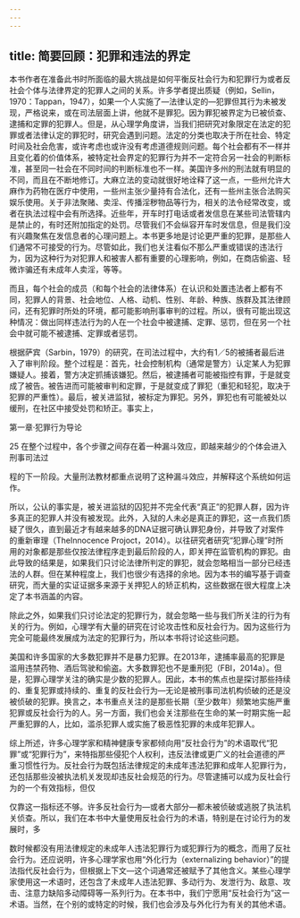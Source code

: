 ```yaml
---
---
---
```

title: 简要回顾：犯罪和违法的界定
---



本书作者在准备此书时所面临的最大挑战是如何平衡反社会行为和犯罪行为或者反社会个体与法律界定的犯罪人之间的关系。许多学者提出质疑（例如，Sellin，1970：Tappan，1947），如果一个人实施了—法律认定的—犯罪但其行为未被发现，严格说来，或在司法层面上讲，他就不是罪犯。因为罪犯被界定为已被侦查、逮捕和定罪的犯罪人。但是，从心理学角度讲，当我们把研究对象限定在法定的犯罪或者法律认定的罪犯时，研究会遇到问题。法定的分类也取决于所在社会、特定时间及社会危害，或许考虑也或许没有考虑道德规则问题。每个社会都有不一样并且变化着的价值体系，被特定社会界定的犯罪行为并不一定符合另一社会的判断标准，甚至同一社会在不同时间的判断标准也不一样。美国许多州的刑法就有明显的不同，而且在不断地修订。大麻立法的变动就很好地诠释了这一点，一些州允许大麻作为药物在医疗中使用，一些州主张少量持有合法化，还有一些州主张合法购买娱乐使用。关于非法聚赌、卖淫、传播淫秽物品等行为，相关的法令经常改变，或者在执法过程中会有所选择。近些年，开车时打电话或者发信息在某些司法管辖内是禁止的，有时还附加指定的处罚。尽管我们不会纵容开车时发信息，但是我们没有兴趣聚焦在发信息者的心理问题上。本书更多地是讨论更严重的犯罪，是那些人们通常不可接受的行为。尽管如此，我们也关注看似不那么严重或错误的违法行为，因为这种行为对犯罪人和被害人都有重要的心理影响，例如，在商店偷盗、轻微诈骗还有未成年人卖淫，等等。

而且，每个社会的成员（和每个社会的法律体系）在认识和处置违法者上都有不同，犯罪人的背景、社会地位、人格、动机、性别、年龄、种族、族群及其法律顾问，还有犯罪时所处的环境，都可能影响刑事审判的过程。所以，很有可能出现这种情况：做出同样违法行为的人在一个社会中被逮捕、定罪、惩罚，但在另一个社会中就可能不被逮捕、定罪或者惩罚。

根据萨宾（Sarbin，1979）的研究，在司法过程中，大约有1／5的被捕者最后进入了审判阶段。整个过程是：首先，社会控制机构（通常是警方）认定某人为犯罪嫌疑人。接着，警方决定抓捕该嫌犯。然后，被逮捕者可能被指控有罪，于是就变成了被告。被告进而可能被审判和定罪，于是就变成了罪犯（重犯和轻犯，取决于犯罪的严重性）。最后，被关进监狱，被标定为罪犯。另外，罪犯也有可能被处以缓刑，在社区中接受处罚和矫正。事实上，

第一章·犯罪行为导论

25 在整个过程中，各个步骤之间存在着一种漏斗效应，即越来越少的个体会进入刑事司法过

程的下一阶段。大量刑法教材都重点说明了这种漏斗效应，并解释这个系统如何运作。

所以，公认的事实是，被关进监狱的囚犯并不完全代表“真正”的犯罪人群，因为许多真正的犯罪人并没有被发现。此外，入狱的人未必是真正的罪犯，这一点我们质疑了很久，直到最近才有越来越多的DNA证据可确认罪犯身份，并导致了对案件的重新审理（TheInnocence Projoct，2014）。以往研究者研究“犯罪心理”时所用的对象都是那些仅按法律程序走到最后阶段的人，即关押在监管机构的罪犯。由此导致的结果是，如果我们只讨论法律所判定的罪犯，就会忽略相当一部分已经违法的人群。但在某种程度上，我们也很少有选择的余地。因为本书的编写基于调查研究，而大量的实证证据多来源于关押犯人的矫正机构，这些数据在很大程度上决定了本书涵盖的内容。

除此之外，如果我们只讨论法定的犯罪行为，就会忽略一些与我们所关注的行为有关的行为。例如，心理学有大量的研究在讨论攻击性和反社会行为。因为这些行为完全可能最终发展成为法定的犯罪行为，所以本书将讨论这些问题。

美国和许多国家的大多数犯罪并不是暴力犯罪。在2013年，逮捕率最高的犯罪是滥用违禁药物、酒后驾驶和偷盗。大多数罪犯也不是重刑犯（FBI，2014a）。但是，犯罪心理学关注的确实是少数的犯罪人。因此，本书的焦点也是探讨那些持续的、重复犯罪或持续的、重复的反社会行为—无论是被刑事司法机构侦破的还是没被侦破的犯罪。换言之，本书重点关注的是那些长期（至少数年）频繁地实施严重犯罪或反社会行为的人。另一方面，我们也会关注那些在生命的某一时期实施一起严重犯罪的人，比如，滥杀犯罪人或实施了极恶性犯罪的未成年犯罪人。

综上所述，许多心理学家和精神健康专家都倾向用“反社会行为”的术语取代“犯罪”或“犯罪行为”，来特指那些侵犯个人权利，违反法律或更广义的社会道德的严重习惯性行为。反社会行为既包括法律规定的未成年违法犯罪和成年人犯罪行为，还包括那些没被执法机关发现却违反社会规范的行为。尽管逮捕可以成为反社会行为的一个有效指标，但仅

仅靠这一指标还不够。许多反社会行为—或者大部分—都未被侦破或逃脱了执法机关侦查。所以，我们在本书中大量使用反社会行为的术语，特别是在讨论行为的发展时，多

数时候都没有用法律规定的未成年人违法犯罪行为或犯罪行为的概念，而用了反社会行为。还应说明，许多心理学家也用“外化行为（externalizing behavior）”的提法指代反社会行为，但根据上下文—这个词通常还被赋予了其他含义。某些心理学家使用这一术语时，还包含了未成年人违法犯罪、多动行为、发泄行为、敌意、攻击、注意力缺陷多动障碍等一系列行为。在本书中，我们宁愿用“反社会行为”这一术语。当然，在个别的或特定的时候，我们也会涉及与外化行为有关的其他术语。